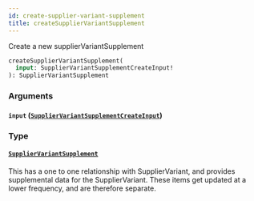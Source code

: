 ```yaml
---
id: create-supplier-variant-supplement
title: createSupplierVariantSupplement
---
```


Create a new supplierVariantSupplement

```graphql
createSupplierVariantSupplement(
  input: SupplierVariantSupplementCreateInput!
): SupplierVariantSupplement

```

### Arguments

#### `input` ([`SupplierVariantSupplementCreateInput`](/developers/supplier-apis/supply-api/graphql/reference/inputs/supplier-variant-supplement-create-input))

### Type

#### [`SupplierVariantSupplement`](/developers/supplier-apis/supply-api/graphql/reference/objects/supplier-variant-supplement)

This has a one to one relationship with SupplierVariant, and provides supplemental data for the SupplierVariant.
These items get updated at a lower frequency, and are therefore separate.
